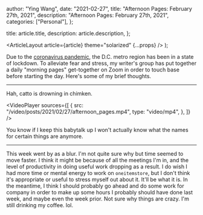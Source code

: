 
  author: "Ying Wang",
  date: "2021-02-27",
  title: "Afternoon Pages: February 27th, 2021",
  description: "Afternoon Pages: February 27th, 2021",
  categories: ["Personal"],
};

  title: article.title,
  description: article.description,
};

  <ArticleLayout article={article} theme="solarized" {...props} />
);

Due to the [coronavirus
pandemic](https://en.wikipedia.org/wiki/2019-20_coronavirus_pandemic), the D.C.
metro region has been in a state of lockdown. To alleviate fear and stress, my
writer's group has put together a daily "morning pages" get-together on Zoom in
order to touch base before starting the day. Here's some of my brief thoughts.

---

Hah, catto is drowning in chimken.

<VideoPlayer
  sources={[
    {
      src: "/video/posts/2021/02/27/afternoon_pages.mp4",
      type: "video/mp4",
    },
  ]}
/>

You know if I keep this babytalk up I won't actually know what the names for
certain things are anymore.

---

This week went by as a blur. I'm not quite sure why but time seemed to move
faster. I think it might be because of all the meetings I'm in, and the level of
productivity in doing useful work dropping as a result. I do wish I had more
time or mental energy to work on `oneitemstore`, but I don't think it's
appropriate or useful to stress myself out about it. It'll be what it is. In the
meantime, I think I should probably go ahead and do some work for company in
order to make up some hours I probably should have done last week, and maybe
even the week prior. Not sure why things are crazy. I'm still drinking my
coffee. lol.
